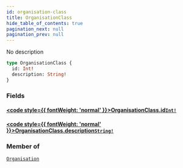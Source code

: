 ```yaml
---
id: organisation-class
title: OrganisationClass
hide_table_of_contents: true
pagination_next: null
pagination_prev: null
---
```








No description

```graphql
type OrganisationClass {
  id: Int!
  description: String!
}
```


### Fields

#### [<code style={{ fontWeight: 'normal' }}>OrganisationClass.<b>id</b></code>](#)<Bullet />[`Int!`](/graphql/graphql/scalars/int) <Badge class="secondary" text="non-null"/> <Badge class="secondary" text="scalar"/>
> 
> 

#### [<code style={{ fontWeight: 'normal' }}>OrganisationClass.<b>description</b></code>](#)<Bullet />[`String!`](/graphql/graphql/scalars/string) <Badge class="secondary" text="non-null"/> <Badge class="secondary" text="scalar"/>
> 
> 



### Member of

[`Organisation`](/graphql/graphql/objects/organisation)  <Badge class="secondary" text="object"/>



